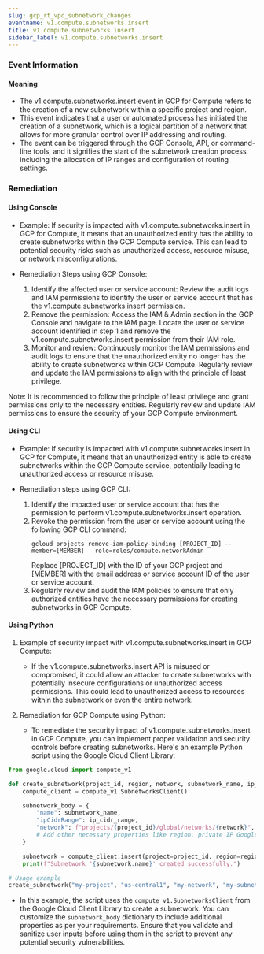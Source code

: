```yaml
--- 
slug: gcp_rt_vpc_subnetwork_changes
eventname: v1.compute.subnetworks.insert
title: v1.compute.subnetworks.insert
sidebar_label: v1.compute.subnetworks.insert
---
```

                       
### Event Information

#### Meaning

- The v1.compute.subnetworks.insert event in GCP for Compute refers to the creation of a new subnetwork within a specific project and region.
- This event indicates that a user or automated process has initiated the creation of a subnetwork, which is a logical partition of a network that allows for more granular control over IP addressing and routing.
- The event can be triggered through the GCP Console, API, or command-line tools, and it signifies the start of the subnetwork creation process, including the allocation of IP ranges and configuration of routing settings.

### Remediation

#### Using Console

- Example: If security is impacted with v1.compute.subnetworks.insert in GCP for Compute, it means that an unauthorized entity has the ability to create subnetworks within the GCP Compute service. This can lead to potential security risks such as unauthorized access, resource misuse, or network misconfigurations.

- Remediation Steps using GCP Console:
  1. Identify the affected user or service account: Review the audit logs and IAM permissions to identify the user or service account that has the v1.compute.subnetworks.insert permission.
  2. Remove the permission: Access the IAM & Admin section in the GCP Console and navigate to the IAM page. Locate the user or service account identified in step 1 and remove the v1.compute.subnetworks.insert permission from their IAM role.
  3. Monitor and review: Continuously monitor the IAM permissions and audit logs to ensure that the unauthorized entity no longer has the ability to create subnetworks within GCP Compute. Regularly review and update the IAM permissions to align with the principle of least privilege.

Note: It is recommended to follow the principle of least privilege and grant permissions only to the necessary entities. Regularly review and update IAM permissions to ensure the security of your GCP Compute environment.

#### Using CLI

- Example: If security is impacted with v1.compute.subnetworks.insert in GCP for Compute, it means that an unauthorized entity is able to create subnetworks within the GCP Compute service, potentially leading to unauthorized access or resource misuse.

- Remediation steps using GCP CLI:
  1. Identify the impacted user or service account that has the permission to perform v1.compute.subnetworks.insert operation.
  2. Revoke the permission from the user or service account using the following GCP CLI command:
     ```
     gcloud projects remove-iam-policy-binding [PROJECT_ID] --member=[MEMBER] --role=roles/compute.networkAdmin
     ```
     Replace [PROJECT_ID] with the ID of your GCP project and [MEMBER] with the email address or service account ID of the user or service account.
  3. Regularly review and audit the IAM policies to ensure that only authorized entities have the necessary permissions for creating subnetworks in GCP Compute.

#### Using Python

1. Example of security impact with v1.compute.subnetworks.insert in GCP Compute:
   - If the v1.compute.subnetworks.insert API is misused or compromised, it could allow an attacker to create subnetworks with potentially insecure configurations or unauthorized access permissions. This could lead to unauthorized access to resources within the subnetwork or even the entire network.

2. Remediation for GCP Compute using Python:
   - To remediate the security impact of v1.compute.subnetworks.insert in GCP Compute, you can implement proper validation and security controls before creating subnetworks. Here's an example Python script using the Google Cloud Client Library:

```python
from google.cloud import compute_v1

def create_subnetwork(project_id, region, network, subnetwork_name, ip_cidr_range):
    compute_client = compute_v1.SubnetworksClient()

    subnetwork_body = {
        "name": subnetwork_name,
        "ipCidrRange": ip_cidr_range,
        "network": f"projects/{project_id}/global/networks/{network}",
        # Add other necessary properties like region, private IP Google Access, etc.
    }

    subnetwork = compute_client.insert(project=project_id, region=region, subnetwork_resource=subnetwork_body)
    print(f"Subnetwork '{subnetwork.name}' created successfully.")

# Usage example
create_subnetwork("my-project", "us-central1", "my-network", "my-subnetwork", "10.0.0.0/24")
```

   - In this example, the script uses the `compute_v1.SubnetworksClient` from the Google Cloud Client Library to create a subnetwork. You can customize the `subnetwork_body` dictionary to include additional properties as per your requirements. Ensure that you validate and sanitize user inputs before using them in the script to prevent any potential security vulnerabilities.


 
